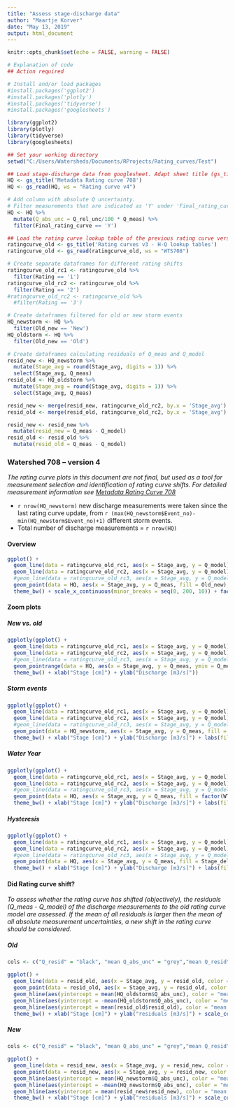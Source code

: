 ---
title: "Assess stage-discharge data"
author: "Maartje Korver"
date: "May 13, 2019"
output: html_document
---

```{r setup, include=FALSE}
knitr::opts_chunk$set(echo = FALSE, warning = FALSE)

# Explanation of code
## Action required

# Install and/or load packages
#install.packages('ggplot2')
#install.packages('plotly')
#install.packages('tidyverse')
#install.packages('googlesheets')

library(ggplot2)
library(plotly)
library(tidyverse)
library(googlesheets)

## Set your working directory
setwd("C:/Users/Watersheds/Documents/RProjects/Rating_curves/Test")

```

```{r load_data, include=FALSE}

## Load stage-discharge data from googlesheet. Adapt sheet title (gs_title) and tab name (gs_read).
HQ <- gs_title('Metadata Rating curve 708')
HQ <- gs_read(HQ, ws = "Rating curve v4")

# Add column with absolute Q uncertainty. 
# Filter measurements that are indicated as 'Y' under 'Final_rating_curve'
HQ <- HQ %>% 
  mutate(Q_abs_unc = Q_rel_unc/100 * Q_meas) %>% 
  filter(Final_rating_curve == 'Y')

## Load the rating curve lookup table of the previous rating curve version. Adapt sheet title (gs_title) and tab name (gs_read).
ratingcurve_old <- gs_title('Rating curves v3 - H-Q lookup tables')
ratingcurve_old <- gs_read(ratingcurve_old, ws = "WTS708")

# Create separate dataframes for different rating shifts
ratingcurve_old_rc1 <- ratingcurve_old %>%
  filter(Rating == '1')
ratingcurve_old_rc2 <- ratingcurve_old %>%
  filter(Rating == '2')
#ratingcurve_old_rc2 <- ratingcurve_old %>%
  #filter(Rating == '3')

# Create dataframes filtered for old or new storm events
HQ_newstorm <- HQ %>% 
  filter(Old_new == 'New')
HQ_oldstorm <- HQ %>% 
  filter(Old_new == 'Old')

# Create dataframes calculating residuals of Q_meas and Q_model
resid_new <- HQ_newstorm %>% 
  mutate(Stage_avg = round(Stage_avg, digits = 1)) %>% 
  select(Stage_avg, Q_meas)
resid_old <- HQ_oldstorm %>% 
  mutate(Stage_avg = round(Stage_avg, digits = 1)) %>% 
  select(Stage_avg, Q_meas)

resid_new <- merge(resid_new, ratingcurve_old_rc2, by.x = 'Stage_avg')
resid_old <- merge(resid_old, ratingcurve_old_rc2, by.x = 'Stage_avg')

resid_new <- resid_new %>% 
  mutate(resid_new = Q_meas - Q_model)
resid_old <- resid_old %>% 
  mutate(resid_old = Q_meas - Q_model)

```

### Watershed 708 -- version 4

_The rating curve plots in this document are not final, but used as a tool for measurement selection and identification of rating curve shifts. For detailed measurement information see [Metadata Rating Curve 708](https://docs.google.com/spreadsheets/d/1yCLgQHZ0vxCkPNo4wxwIYnYjdTSFAqXOZcao8AgZQZ8/edit#gid=1712786160)_

* `r nrow(HQ_newstorm)` new discharge measurements were taken since the last rating curve update, from `r (max(HQ_newstorm$Event_no)-min(HQ_newstorm$Event_no)+1)` different storm events.
* Total number of discharge measurements = `r nrow(HQ)`


#### Overview

```{r new_vs_old, include=TRUE}

ggplot() + 
  geom_line(data = ratingcurve_old_rc1, aes(x = Stage_avg, y = Q_model)) + 
  geom_line(data = ratingcurve_old_rc2, aes(x = Stage_avg, y = Q_model)) +
  #geom_line(data = ratingcurve_old_rc3, aes(x = Stage_avg, y = Q_model)) +
  geom_point(data = HQ, aes(x = Stage_avg, y = Q_meas, fill = Old_new), shape = 21, size = 2) + 
  theme_bw() + scale_x_continuous(minor_breaks = seq(0, 200, 10)) + facet_grid(Old_new ~ .) + guides(fill = "none") + xlab("Stage [cm]") + ylab("Discharge [m3/s]")

```

#### Zoom plots {.tabset}

##### New vs. old
```{r new_vs_old_2, include=TRUE}

ggplotly(ggplot() + 
  geom_line(data = ratingcurve_old_rc1, aes(x = Stage_avg, y = Q_model)) + 
  geom_line(data = ratingcurve_old_rc2, aes(x = Stage_avg, y = Q_model)) + 
  #geom_line(data = ratingcurve_old_rc3, aes(x = Stage_avg, y = Q_model)) + 
  geom_pointrange(data = HQ, aes(x = Stage_avg, y = Q_meas, ymin = Q_meas - Q_abs_unc, ymax = Q_meas + Q_abs_unc, color = Old_new, Label = ID), size = 1.5) + 
  theme_bw() + xlab("Stage [cm]") + ylab("Discharge [m3/s]"))

```

##### Storm events
```{r new_storm, include=TRUE}

ggplotly(ggplot() + 
  geom_line(data = ratingcurve_old_rc1, aes(x = Stage_avg, y = Q_model)) + 
  geom_line(data = ratingcurve_old_rc2, aes(x = Stage_avg, y = Q_model)) +
  #geom_line(data = ratingcurve_old_rc3, aes(x = Stage_avg, y = Q_model)) +
  geom_point(data = HQ_newstorm, aes(x = Stage_avg, y = Q_meas, fill = factor(Event_no), Label = ID), shape = 21, size = 2) + 
  theme_bw() + xlab("Stage [cm]") + ylab("Discharge [m3/s]") + labs(fill = 'Storm event no.'))

```

##### Water Year
```{r shifts, include=TRUE}

ggplotly(ggplot() + 
  geom_line(data = ratingcurve_old_rc1, aes(x = Stage_avg, y = Q_model)) + 
  geom_line(data = ratingcurve_old_rc2, aes(x = Stage_avg, y = Q_model)) +
  #geom_line(data = ratingcurve_old_rc3, aes(x = Stage_avg, y = Q_model)) +
  geom_point(data = HQ, aes(x = Stage_avg, y = Q_meas, fill = factor(WTY), Label = ID), shape = 21, size = 2) + 
  theme_bw() + xlab("Stage [cm]") + ylab("Discharge [m3/s]") + labs(fill = 'Shift segment'))

```

##### Hysteresis
```{r hysteresis, include=TRUE}

ggplotly(ggplot() + 
  geom_line(data = ratingcurve_old_rc1, aes(x = Stage_avg, y = Q_model)) + 
  geom_line(data = ratingcurve_old_rc2, aes(x = Stage_avg, y = Q_model)) +
  #geom_line(data = ratingcurve_old_rc3, aes(x = Stage_avg, y = Q_model)) +
  geom_point(data = HQ, aes(x = Stage_avg, y = Q_meas, fill = Stage_delta, Label = ID), shape = 21, size = 2) + 
  theme_bw() + xlab("Stage [cm]") + ylab("Discharge [m3/s]") + labs(fill = 'Falling or rising limb'))

```

#### Did Rating curve shift? {.tabset}

_To assess whether the rating curve has shifted (objectively), the residuals (Q_meas - Q_model) of the discharge measurements to the old rating curve model are assessed. If the mean of all residuals is larger then the mean of all absolute measurement uncertainties, a new shift in the rating curve should be considered._

##### Old
```{r resid_old, include = TRUE}
cols <- c("Q_resid" = "black", "mean Q_abs_unc" = "grey","mean Q_resid" = "red")

ggplot() + 
  geom_line(data = resid_old, aes(x = Stage_avg, y = resid_old, color = "Q_resid")) +
  geom_point(data = resid_old, aes(x = Stage_avg, y = resid_old, color = "Q_resid")) +
  geom_hline(aes(yintercept = mean(HQ_oldstorm$Q_abs_unc), color = "mean Q_abs_unc"), size = 1, show.legend = TRUE) +
  geom_hline(aes(yintercept = -mean(HQ_oldstorm$Q_abs_unc), color = "mean Q_abs_unc"), size = 1, show.legend = TRUE) + 
  geom_hline(aes(yintercept = mean(resid_old$resid_old), color = "mean Q_resid"), size = 1, show.legend = TRUE) + 
  theme_bw() + xlab("Stage [cm]") + ylab("residuals [m3/s]") + scale_color_manual(name = "", values = cols)
```

##### New
```{r resid_new, include = TRUE}
cols <- c("Q_resid" = "black", "mean Q_abs_unc" = "grey","mean Q_resid" = "red")

ggplot() + 
  geom_line(data = resid_new, aes(x = Stage_avg, y = resid_new, color = "Q_resid")) +
  geom_point(data = resid_new, aes(x = Stage_avg, y = resid_new, color = "Q_resid")) +
  geom_hline(aes(yintercept = mean(HQ_newstorm$Q_abs_unc), color = "mean Q_abs_unc"), size = 1, show.legend = TRUE) +
  geom_hline(aes(yintercept = -mean(HQ_newstorm$Q_abs_unc), color = "mean Q_abs_unc"), size = 1, show.legend = TRUE) + 
  geom_hline(aes(yintercept = mean(resid_new$resid_new), color = "mean Q_resid"), size = 1, show.legend = TRUE) + 
  theme_bw() + xlab("Stage [cm]") + ylab("residuals [m3/s]") + scale_color_manual(name = "", values = cols)
```

